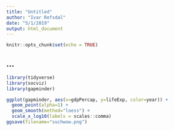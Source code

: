```yaml
---
title: "Untitled"
author: "Ivar Refsdal"
date: "5/1/2019"
output: html_document
---
```


```r
knitr::opts_chunk$set(echo = TRUE)
```

## ...

```r
library(tidyverse)
library(socviz)
library(gapminder)

ggplot(gapminder, aes(x=gdpPercap, y=lifeExp, color=year)) +
  geom_point(alpha=1) + 
  geom_smooth(method="loess") + 
  scale_x_log10(labels = scales::comma)
ggsave(filename="suchwow.png")
```
